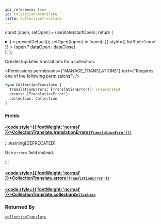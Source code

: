 ```yaml
---
api_reference: true
id: collection-translate
title: CollectionTranslate
---
```






const [open, setOpen] = useState(startOpen);
return (
<details {...(open ? { open: true } : {})} className="details" style={{ border:'none', boxShadow:'none', background:'var(--ifm-background-color)' }}>
<summary
onClick={(e) => {
e.preventDefault();
setOpen((open) => !open);
}}
style={{ listStyle:'none' }} >
{open ? dataOpen : dataClose}
</summary>
{open && children}
</details>
);
};

Creates/updates translations for a collection.


<Permissions permissions={"MANAGE_TRANSLATIONS"} text={"Requires one of the following permissions"} />


```graphql
type CollectionTranslate {
  translationErrors: [TranslationError!]! @deprecated
  errors: [TranslationError!]!
  collection: Collection
}
```

### Fields

#### [<code style={{ fontWeight: 'normal' }}>CollectionTranslate.<b>translationErrors</b></code>](#)<Bullet />[`[TranslationError!]!`](../../../api-reference/miscellaneous/objects/translation-error.mdx) <Badge class="badge badge--deprecated badge--secondary" text="deprecated"/> <Badge class="badge badge--secondary" text="non-null"/> <Badge class="badge badge--secondary" text="object"/> <Badge class="badge badge--secondary" text="miscellaneous"/>

:::warning[DEPRECATED]

Use `errors` field instead.

:::

#### [<code style={{ fontWeight: 'normal' }}>CollectionTranslate.<b>errors</b></code>](#)<Bullet />[`[TranslationError!]!`](../../../api-reference/miscellaneous/objects/translation-error.mdx) <Badge class="badge badge--secondary" text="non-null"/> <Badge class="badge badge--secondary" text="object"/> <Badge class="badge badge--secondary" text="miscellaneous"/>

#### [<code style={{ fontWeight: 'normal' }}>CollectionTranslate.<b>collection</b></code>](#)<Bullet />[`Collection`](../../../api-reference/products/objects/collection.mdx) <Badge class="badge badge--secondary" text="object"/> <Badge class="badge badge--secondary" text="products"/>

### Returned By

[`collectionTranslate`](../../../api-reference/products/mutations/collection-translate.mdx) <Badge class="badge badge--secondary" text="mutation"/>

